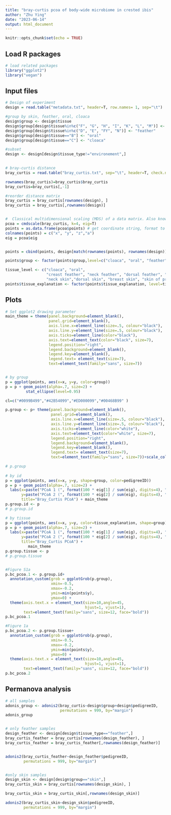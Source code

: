 ---
title: "bray-curtis pcoa of body-wide microbiome in crested ibis"
author: "Zhu Ying"
date: "2023-06-14"
output: html_document
---

```{r setup, include=FALSE}
knitr::opts_chunk$set(echo = TRUE)
```

## Load R packages

```{r,echo=FALSE }
# load related packages
library("ggplot2") 
library("vegan")
```


## Input files
```{r}
# Design of experiment
design = read.table("metadata.txt", header=T, row.names= 1, sep="\t") 

#group by skin, feather, oral, cloaca
design$group <- design$tissue
design$group[design$tissue%in%c("F", "G", "H", "I", "K", "L", "M")] <- "skin"
design$group[design$tissue%in%c("D", "E", "FY", "N")] <- "feather"
design$group[design$tissue=="B"] <- "oral"
design$group[design$tissue=="C"] <- "cloaca"

#subset
design <- design[design$tissue_type!="environement",]
 

# bray-curtis distance
bray_curtis = read.table("bray_curtis.txt", sep="\t", header=T, check.names=F)

rownames(bray_curtis)=bray_curtis$bray_curtis
bray_curtis=bray_curtis[,-1]

#reorder distance matrix
bray_curtis = bray_curtis[rownames(design), ] 
bray_curtis = bray_curtis[,rownames(design)] 


#  Classical multidimensional scaling (MDS) of a data matrix. Also known as principal coordinates analysis
pcoa = cmdscale(bray_curtis, k=4, eig=T)  
points = as.data.frame(pcoa$points) # get coordinate string, format to dataframme
colnames(points) = c("x", "y", "z","a") 
eig = pcoa$eig


points = cbind(points, design[match(rownames(points), rownames(design)), ])

points$group <- factor(points$group,level=c("cloaca", "oral", "feather", "skin"))

tissue_level <- c("cloaca", "oral", 
                  "creast feather", "neck feather", "dorsal feather", "breast feather",
                  "neck skin","dorsal skin", "breast skin", "skin of preen gland","head skin", "break", "leg and foot")
points$tissue_explanation <- factor(points$tissue_explanation, level=tissue_level)

```

## Plots

```{r, echo=FALSE}

# Set ggplot2 drawing parameter
main_theme = theme(panel.background=element_blank(),
                   panel.grid=element_blank(),
                   axis.line.x=element_line(size=.5, colour="black"),
                   axis.line.y=element_line(size=.5, colour="black"),
                   axis.ticks=element_line(color="black"),
                   axis.text=element_text(color="black", size=7),
                   legend.position="right",
                   legend.background=element_blank(),
                   legend.key=element_blank(),
                   legend.text= element_text(size=7),
                   text=element_text(family="sans", size=7))


# by group
p = ggplot(points, aes(x=x, y=y, color=group))
p = p + geom_point(alpha=.7, size=2) +
         stat_ellipse(level=0.95)

cl=c("#0099B499","#42B54099","#ED000099","#00468B99" )

p.group <- p+ theme(panel.background=element_blank(),
                    panel.grid=element_blank(),
                    axis.line.x=element_line(size=.5, colour="black"),
                    axis.line.y=element_line(size=.5, colour="black"),
                    axis.ticks=element_line(color="white"),
                    axis.text=element_text(color="white", size=7),
                    legend.position="right",
                    legend.background=element_blank(),
                    legend.key=element_blank(),
                    legend.text= element_text(size=7),
                    text=element_text(family="sans", size=7))+scale_color_manual(values =cl )

# p.group
    
# by id
p = ggplot(points, aes(x=x, y=y, shape=group, color=pedigreeID))
p = p + geom_point(alpha=.7, size=2) +
  labs(x=paste("PCoA 1 (", format(100 * eig[1] / sum(eig), digits=4), "%)", sep=""),
       y=paste("PCoA 2 (", format(100 * eig[2] / sum(eig), digits=4), "%)", sep=""),
       title="Bray_Curtis PCoA") + main_theme
p.group.id <- p
# p.group.id 

# by tissue
p = ggplot(points, aes(x=x, y=y, color=tissue_explanation, shape=group))
p = p + geom_point(alpha=.7, size=2) +
  labs(x=paste("PCoA 1 (", format(100 * eig[1] / sum(eig), digits=4), "%)", sep=""),
       y=paste("PCoA 2 (", format(100 * eig[2] / sum(eig), digits=4), "%)", sep=""),
       title="Bray_Curtis PCoA") +
          main_theme
p.group.tissue <- p
# p.group.tissue


#Figure S1a
p.bc_pcoa.1 <- p.group.id+
  annotation_custom(grob = ggplotGrob(p.group),
                    xmin=-0.5,
                    xmax=-0.2,
                    ymin=min(points$y),
                    ymax=0) +
  theme(axis.text.x = element_text(size=10,angle=45,
                                   hjust=1, vjust=1), 
        text=element_text(family="sans", size=12, face="bold"))
p.bc_pcoa.1

#Figure 1a
p.bc_pcoa.2 <- p.group.tissue+
  annotation_custom(grob = ggplotGrob(p.group),
                    xmin=-0.5,
                    xmax=-0.2,
                    ymin=min(points$y),
                    ymax=0) +
  theme(axis.text.x = element_text(size=10,angle=45,
                                   hjust=1, vjust=1), 
        text=element_text(family="sans", size=12, face="bold"))
p.bc_pcoa.2
```


## Permanova analysis
```{r}
# all samples
adonis_group <- adonis2(bray_curtis~design$group+design$pedigreeID,
                        permutations = 999, by="margin")
adonis_group


# only feather samples
design_feather <- design[design$tissue_type=="feather",]
bray_curtis_feather = bray_curtis[rownames(design_feather), ] 
bray_curtis_feather = bray_curtis_feather[,rownames(design_feather)] 


adonis2(bray_curtis_feather~design_feather$pedigreeID,
        permutations = 999, by="margin")


#only skin samples
design_skin <- design[design$group=="skin",]
bray_curtis_skin = bray_curtis[rownames(design_skin), ] 

bray_curtis_skin = bray_curtis_skin[,rownames(design_skin)] 

adonis2(bray_curtis_skin~design_skin$pedigreeID,
        permutations = 999, by="margin")

```

